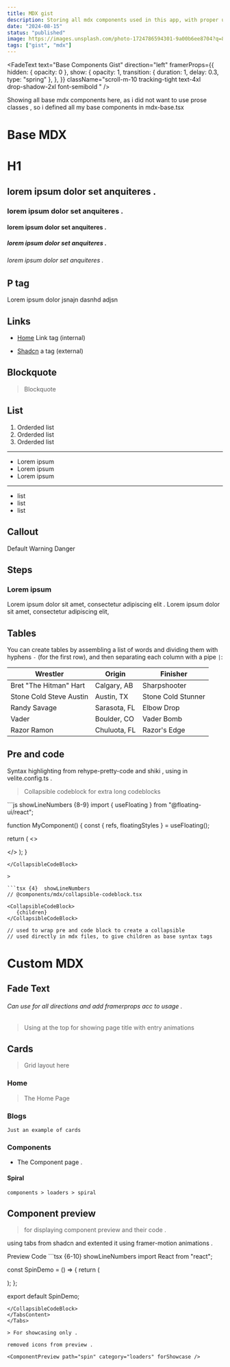 ```yaml
---
title: MDX gist
description: Storing all mdx components used in this app, with proper use cases .
date: "2024-08-15"
status: "published"
image: https://images.unsplash.com/photo-1724786594301-9a00b6ee8704?q=80&w=2095&auto=format&fit=crop&ixlib=rb-4.0.3&ixid=M3wxMjA3fDB8MHxwaG90by1wYWdlfHx8fGVufDB8fHx8fA%3D%3D
tags: ["gist", "mdx"]
---
```


<FadeText
  text="Base Components Gist"
  direction="left"
  framerProps={{
    hidden: { opacity: 0 },
    show: {
      opacity: 1,
      transition: { duration: 1, delay: 0.3, type: "spring" },
    },
  }}
  className="scroll-m-10  tracking-tight
        text-4xl  
        drop-shadow-2xl font-semibold  "
/>

Showing all base mdx components here, as i did not want to use prose classes , so i defined all my base components in mdx-base.tsx


# Base MDX


#  H1 

##  lorem ipsum dolor set anquiteres .

###  lorem ipsum dolor set anquiteres .


####  lorem ipsum dolor set anquiteres .


#####  lorem ipsum dolor set anquiteres .


######  lorem ipsum dolor set anquiteres .


## P tag

Lorem ipsum dolor jsnajn dasnhd adjsn

## Links

- [Home](/#) Link tag (internal)

- [Shadcn](https://ui.shadcn.com/docs/components/sonner) a tag (external)

## Blockquote

> Blockquote



## List

1. Orderded list
2. Orderded list
3. Orderded list

---

- Lorem ipsum
- Lorem ipsum
- Lorem ipsum

---

* list
* list
* list


## Callout

<Callout>Default</Callout>
<Callout type="warning">Warning</Callout>
<Callout type="danger">Danger</Callout>



## Steps

### Lorem ipsum

<Steps>

<Step className="text-sm font-medium">
  Lorem ipsum dolor sit amet, consectetur adipiscing elit .
</Step>

<Step className="text-sm font-medium">
  Lorem ipsum dolor sit amet, consectetur adipiscing elit,
</Step>

</Steps>



## Tables

You can create tables by assembling a list of words and dividing them with hyphens `-` (for the first row), and then separating each column with a pipe `|`:

| Wrestler                | Origin       | Finisher           |
| ----------------------- | ------------ | ------------------ |
| Bret "The Hitman" Hart  | Calgary, AB  | Sharpshooter       |
| Stone Cold Steve Austin | Austin, TX   | Stone Cold Stunner |
| Randy Savage            | Sarasota, FL | Elbow Drop         |
| Vader                   | Boulder, CO  | Vader Bomb         |
| Razor Ramon             | Chuluota, FL | Razor's Edge       |



## Pre and code

Syntax highlighting from rehype-pretty-code and shiki , using in velite.config.ts .

> Collapsible codeblock for extra long codeblocks

<CollapsibleCodeBlock>
```js showLineNumbers {8-9} 
import { useFloating } from "@floating-ui/react";

function MyComponent() {
  const { refs, floatingStyles } = useFloating();

  return (
    <>
      <div ref={refs.setReference} />
      <div ref={refs.setFloating} style={floatingStyles} />
    </>
  );
}
```
</CollapsibleCodeBlock>

> 

```tsx {4}  showLineNumbers
// @components/mdx/collapsible-codeblock.tsx

<CollapsibleCodeBlock>
   {children}
</CollapsibleCodeBlock>

// used to wrap pre and code block to create a collapsible
// used directly in mdx files, to give children as base syntax tags
```



# Custom MDX


## Fade Text

###### Can use for all directions and add framerprops acc to usage .

> Using at the top for showing page title with entry animations


## Cards

> Grid layout here

<div className="grid sm:grid-cols-2 gap-4 my-6">

<MdxCard href="/#" className="p-6">

### Home

> The Home Page

</MdxCard>

<MdxCard href="/blogs" className="p-6">

### Blogs

`Just an example of cards`

</MdxCard>

<MdxCard href="/components" className="p-6">

### Components

- The Component page .

</MdxCard>
</div>

<MdxCard href="/components/loaders/spiral" className="p-4">

#### Spiral

`components > loaders > spiral`

<ComponentPreview path="spin" category="loaders" forShowcase />

</MdxCard>

## Component preview

> for displaying component preview and their code .

using tabs from shadcn and extented it using framer-motion animations .

<Tabs defaultValue="preview" className="my-6">
<TabsList>
<TabsTrigger value="preview">Preview</TabsTrigger>
<TabsTrigger value="code">Code</TabsTrigger>
</TabsList>
<TabsContent value="preview">
<ComponentPreview path="spin" category="loaders" usingCN />
</TabsContent>
<TabsContent value="code">
<CollapsibleCodeBlock>
```tsx {6-10} showLineNumbers
import React from "react";

const SpinDemo = () => {
  return (
    <section className="w-full h-72 flex items-center justify-center relative">
      <div className="absolute inset-x-1/2 inset-y-1/2 h-6 w-12 animate-spin rounded-full border-4 border-y-2 border-solid border-ring border-r-muted-foreground" />
      <div className="absolute inset-y-1/2 inset-x-1/2 h-8 w-12 animate-spin rounded-full border-4 border-y-2 border-solid border-ring border-r-muted-foreground" />
      <div className="absolute inset-y-1/2 inset-x-1/2 h-10 w-12 animate-spin rounded-full border-4 border-y-2 border-solid border-ring border-r-muted-foreground" />
      <div className="absolute inset-y-1/2 inset-x-1/2 h-12 w-12 animate-spin rounded-full border-4 border-y-2 border-solid border-ring border-r-muted-foreground" />
      <div className="absolute inset-y-1/2 inset-x-1/2 h-6 w-12 animate-spin rounded-full border-4 border-y-2 border-solid border-ring border-r-muted-foreground" />
    </section>
  );
};

export default SpinDemo;
```
</CollapsibleCodeBlock>
</TabsContent>
</Tabs>

> For showcasing only .

removed icons from preview .

<ComponentPreview path="spin" category="loaders" forShowcase />




